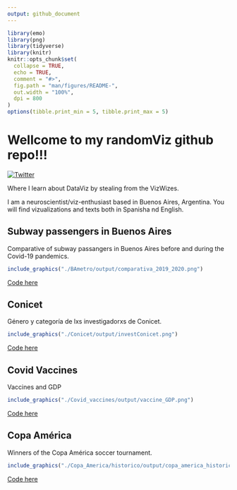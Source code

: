 ```yaml
---
output: github_document
---
```


```r
library(emo)
library(png)
library(tidyverse)
library(knitr)
knitr::opts_chunk$set(
  collapse = TRUE,
  echo = TRUE,
  comment = "#>",
  fig.path = "man/figures/README-",
  out.width = "100%",
  dpi = 800
)
options(tibble.print_min = 5, tibble.print_max = 5)
```

# Wellcome to my randomViz github repo!!! 

[![Twitter](https://img.shields.io/twitter/url/https/twitter.com/cloudposse.svg?style=social&label=Follow%20%40spiousas)](https://twitter.com/spiousas)

Where I learn about DataViz by stealing from the VizWizes.

I am a neuroscientist/viz-enthusiast based in Buenos Aires, Argentina. You will find vizualizations and texts both in Spanisha nd English.


## Subway passengers in Buenos Aires

Comparative of subway passangers in Buenos Aires before and during the Covid-19 pandemics.
```r
include_graphics("./BAmetro/output/comparativa_2019_2020.png")
```
[Code here](https://github.com/spiousas/random_Viz/blob/main/BAmetro/bump_estaciones.R)

## Conicet

Género y categoría de lxs investigadorxs de Conicet.
```r
include_graphics("./Conicet/output/investConicet.png")
```
[Code here](https://github.com/spiousas/random_Viz/blob/main/Conicet/AlluvialConicet.R)

## Covid Vaccines

Vaccines and GDP
```r
include_graphics("./Covid_vaccines/output/vaccine_GDP.png")
```
[Code here](https://github.com/spiousas/random_Viz/blob/main/Covid_vaccines/vaccines_and_GDP.R)

## Copa América

Winners of the Copa América soccer tournament.
```r
include_graphics("./Copa_America/historico/output/copa_america_historico.png")
```
[Code here](https://github.com/spiousas/random_Viz/blob/main/Copa_America/historico/copa_america_historico.R)


